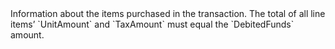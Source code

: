   

  

  

  

  
<ParamField body="LineItems" type="array">  
<Object />     
Information about the items purchased in the transaction. The total of all line items’ `UnitAmount` and `TaxAmount` must equal the `DebitedFunds` amount.    

<Expandable title="properties"><Name />  
<Quantity />  
<UnitAmount />  
<TaxAmount />  
  

</Expandable> 
</ParamField>